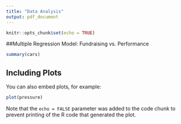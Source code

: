 ```yaml
---
title: "Data Analysis"
output: pdf_document
---
```


```r
knitr::opts_chunk$set(echo = TRUE)
```

##Multiple Regression Model: Fundraising vs. Performance

```r
summary(cars)
```

## Including Plots

You can also embed plots, for example:

```r
plot(pressure)
```

Note that the `echo = FALSE` parameter was added to the code chunk to prevent printing of the R code that generated the plot.
